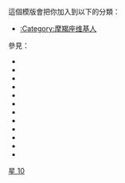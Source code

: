 {{Userbox
  |border-c=#008B8B
  |border-s=1
  |id=[[File:Capricorn.svg|30px|alt=]]
  |id-c=#008B8B
  |info=這個用戶的星座是'''[[摩羯宮|摩羯座]]'''。
  |info-c=#9AC3E8
  |info-s=10
  |usercategory=摩羯座维基人
}}
<noinclude>
<p style="clear: both; padding-top: 2em">
這個模版會把你加入到以下的分類：
*[[:Category:摩羯座维基人]]

參見：
*{{tl|User 星座：白羊座}}
*{{tl|User 星座：金牛座}}
*{{tl|User 星座：雙子座}}
*{{tl|User 星座：巨蟹座}}
*{{tl|User 星座：獅子座}}
*{{tl|User 星座：處女座}}
*{{tl|User 星座：天秤座}}
*{{tl|User 星座：天蠍座}}
*{{tl|User 星座：射手座}}
*{{tl|User 星座：摩羯座}}
*{{tl|User 星座：水瓶座}}
*{{tl|User 星座：雙魚座}}
</p>
[[Category:星座生肖用戶框模板|星 10]]
</noinclude>